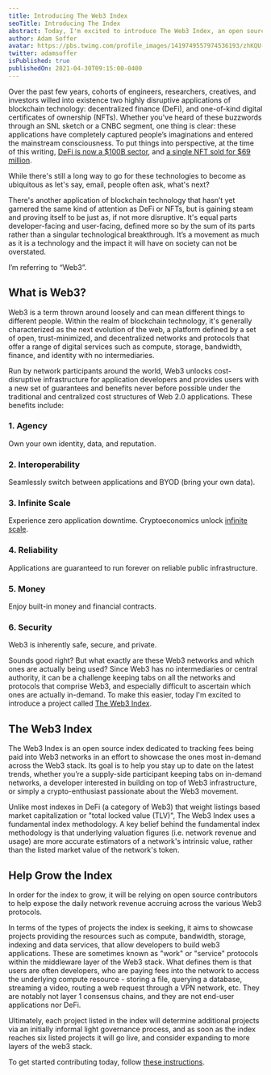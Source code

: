 ```yaml
---
title: Introducing The Web3 Index
seoTitle: Introducing The Index
abstract: Today, I'm excited to introduce The Web3 Index, an open source index that tracks fees being paid into Web3 networks.
author: Adam Soffer
avatar: https://pbs.twimg.com/profile_images/1419749557974536193/zhKQU-Fo_400x400.jpg
twitter: adamsoffer
isPublished: true
publishedOn: 2021-04-30T09:15:00-0400
---
```


Over the past few years, cohorts of engineers, researchers, creatives, and investors willed into existence two highly disruptive applications of blockchain technology: decentralized finance (DeFi), and one-of-kind digital certificates of ownership (NFTs). Whether you've heard of these buzzwords through an SNL sketch or a CNBC segment, one thing is clear: these applications have completely captured people’s imaginations and entered the mainstream consciousness. To put things into perspective, at the time of this writing, [DeFi is now a $100B sector](https://www.coindesk.com/defi-100-billion-dolla), and [a single NFT sold for $69 million](https://techcrunch.com/2021/03/11/beeples-69-million-nft-sale-marks-a-potentially-transformative-moment-for-the-art-world/).

While there's still a long way to go for these technologies to become as ubiquitous as let's say, email, people often ask, what's next?

There's another application of blockchain technology that hasn’t yet garnered the same kind of attention as DeFi or NFTs, but is gaining steam and proving itself to be just as, if not more disruptive. It's equal parts developer-facing and user-facing, defined more so by the sum of its parts rather than a singular technological breakthrough. It’s a movement as much as it is a technology and the impact it will have on society can not be overstated.

I’m referring to “Web3”.

## What is Web3?

Web3 is a term thrown around loosely and can mean different things to different people. Within the realm of blockchain technology, it's generally characterized as the next evolution of the web, a platform defined by a set of open, trust-minimized, and decentralized networks and protocols that offer a range of digital services such as compute, storage, bandwidth, finance, and identity with no intermediaries.

Run by network participants around the world, Web3 unlocks cost-disruptive infrastructure for application developers and provides users with a new set of guarantees and benefits never before possible under the traditional and centralized cost structures of Web 2.0 applications. These benefits include:

### 1. Agency

Own your own identity, data, and reputation.

### 2. Interoperability

Seamlessly switch between applications and BYOD (bring your own data).

### 3. Infinite Scale

Experience zero application downtime. Cryptoeconomics unlock [infinite scale](https://multicoin.capital/2020/02/06/infinite-scale/).

### 4. Reliability

Applications are guaranteed to run forever on reliable public infrastructure.

### 5. Money

Enjoy built-in money and financial contracts.

### 6. Security

Web3 is inherently safe, secure, and private.

Sounds good right? But what exactly are these Web3 networks and which ones are actually being used? Since Web3 has no intermediaries or central authority, it can be a challenge keeping tabs on all the networks and protocols that comprise Web3, and especially difficult to ascertain which ones are actually in-demand. To make this easier, today I'm excited to introduce a project called [The Web3 Index](/).

## The Web3 Index

The Web3 Index is an open source index dedicated to tracking fees being paid into Web3 networks in an effort to showcase the ones most in-demand across the Web3 stack. Its goal is to help you stay up to date on the latest trends, whether you’re a supply-side participant keeping tabs on in-demand networks, a developer interested in building on top of Web3 infrastructure, or simply a crypto-enthusiast passionate about the Web3 movement.

Unlike most indexes in DeFi (a category of Web3) that weight listings based market capitalization or "total locked value (TLV)", The Web3 Index uses a fundamental index methodology. A key belief behind the fundamental index methodology is that underlying valuation figures (i.e. network revenue and usage) are more accurate estimators of a network's intrinsic value, rather than the listed market value of the network's token.

## Help Grow the Index

In order for the index to grow, it will be relying on open source contributors to help expose the daily network revenue accruing across the various Web3 protocols.

In terms of the types of projects the index is seeking, it aims to showcase projects providing the resources such as compute, bandwidth, storage, indexing and data services, that allow developers to build web3 applications. These are sometimes known as "work" or "service" protocols within the middleware layer of the Web3 stack. What defines them is that users are often developers, who are paying fees into the network to access the underlying compute resource - storing a file, querying a database, streaming a video, routing a web request through a VPN network, etc. They are notably not layer 1 consensus chains, and they are not end-user applications nor DeFi.

Ultimately, each project listed in the index will determine additional projects via an initially informal light governance process, and as soon as the index reaches six listed projects it will go live, and consider expanding to more layers of the web3 stack.

To get started contributing today, follow [these instructions](https://github.com/web3index/web3index-org/blob/main/README.md#project-integration-instructions).

